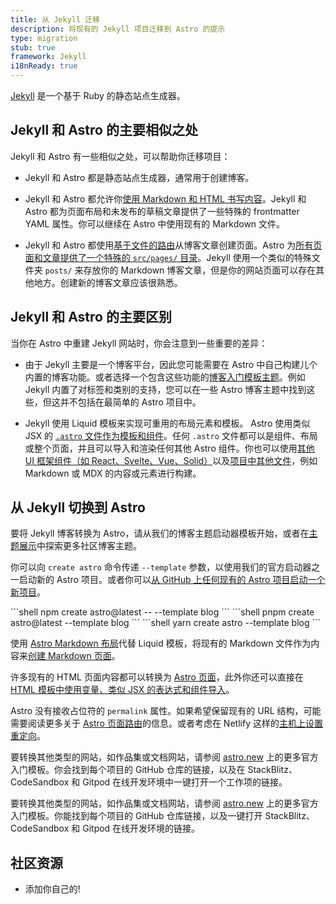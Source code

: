 ```yaml
---
title: 从 Jekyll 迁移
description: 将现有的 Jekyll 项目迁移到 Astro 的提示
type: migration
stub: true
framework: Jekyll
i18nReady: true
---
```



[Jekyll](https://jekyllrb.com) 是一个基于 Ruby 的静态站点生成器。

## Jekyll 和 Astro 的主要相似之处

Jekyll 和 Astro 有一些相似之处，可以帮助你迁移项目：

- Jekyll 和 Astro 都是静态站点生成器，通常用于创建博客。

- Jekyll 和 Astro 都允许你[使用 Markdown 和 HTML 书写内容](/zh-cn/guides/content/)。Jekyll 和 Astro 都为页面布局和未发布的草稿文章提供了一些特殊的 frontmatter YAML 属性。你可以继续在 Astro 中使用现有的 Markdown 文件。

- Jekyll 和 Astro 都使用[基于文件的路由](/zh-cn/core-concepts/routing/)从博客文章创建页面。Astro 为[所有页面和文章提供了一个特殊的 `src/pages/` 目录](/zh-cn/core-concepts/project-structure/#srcpages)。Jekyll 使用一个类似的特殊文件夹 `posts/` 来存放你的 Markdown 博客文章，但是你的网站页面可以存在其他地方。创建新的博客文章应该很熟悉。

## Jekyll 和 Astro 的主要区别

当你在 Astro 中重建 Jekyll 网站时，你会注意到一些重要的差异：

- 由于 Jekyll 主要是一个博客平台，因此您可能需要在 Astro 中自己构建儿个内置的博客功能。或者选择一个包含这些功能的[博客入门模板主题](https://astro.build/themes?search=&categories%5B%5D=blog)。例如 Jekyll 内置了对标签和类别的支持，您可以在一些 Astro 博客主题中找到这些，但这并不包括在最简单的 Astro 项目中。

- Jekyll 使用 Liquid 模板来实现可重用的布局元素和模板。 Astro 使用类似 JSX 的 [`.astro` 文件作为模板和组件](/zh-cn/core-concepts/astro-components/)。任何 `.astro` 文件都可以是组件、布局或整个页面，并且可以导入和渲染任何其他 Astro 组件。你也可以使用[其他 UI 框架组件（如 React、Svelte、Vue、Solid）](/zh-cn/core-concepts/framework-components/)以及[项目中其他文件](/zh-cn/guides/imports/)，例如 Markdown 或 MDX 的内容或元素进行构建。

## 从 Jekyll 切换到 Astro

要将 Jekyll 博客转换为 Astro，请从我们的博客主题启动器模板开始，或者在[主题展示](https://astro.build/themes/)中探索更多社区博客主题。

你可以向 `create astro` 命令传递 `--template` 参数，以使用我们的官方启动器之一启动新的 Astro 项目。或者你可以[从 GitHub 上任何现有的 Astro 项目启动一个新项目](/zh-cn/install/auto/#入门模板)。

  <PackageManagerTabs>
    <Fragment slot="npm">
    ```shell
    npm create astro@latest -- --template blog
    ```
    </Fragment>
    <Fragment slot="pnpm">
    ```shell
    pnpm create astro@latest --template blog
    ```
    </Fragment>
    <Fragment slot="yarn">
    ```shell
    yarn create astro --template blog
    ```
    </Fragment>
  </PackageManagerTabs>

使用 [Astro Markdown 布局](/zh-cn/core-concepts/layouts/#markdownmdx-布局)代替 Liquid 模板，将现有的 Markdown 文件作为内容来[创建 Markdown 页面](/zh-cn/core-concepts/layouts/#markdownmdx-布局)。

许多现有的 HTML 页面内容都可以转换为 [Astro 页面](/zh-cn/core-concepts/astro-pages/)，此外你还可以直接在 [HTML 模板中使用变量、类似 JSX 的表达式和组件导入](/zh-cn/core-concepts/astro-syntax/#jsx-like-expressions)。

Astro 没有接收占位符的 `permalink` 属性。如果希望保留现有的 URL 结构，可能需要阅读更多关于 [Astro 页面路由](/zh-cn/core-concepts/routing/)的信息。或者考虑在 Netlify 这样的[主机上设置重定向](https://docs.netlify.com/routing/redirects/)。

要转换其他类型的网站，如作品集或文档网站，请参阅 [astro.new](https://astro.new) 上的更多官方入门模板。你会找到每个项目的 GitHub 仓库的链接，以及在 StackBlitz、CodeSandbox 和 Gitpod 在线开发环境中一键打开一个工作项的链接。

要转换其他类型的网站，如作品集或文档网站，请参阅 [astro.new](https://astro.new) 上的更多官方入门模板。你能找到每个项目的 GitHub 仓库链接，以及一键打开 StackBlitz、CodeSandbox 和 Gitpod 在线开发环境的链接。

## 社区资源

- 添加你自己的!

